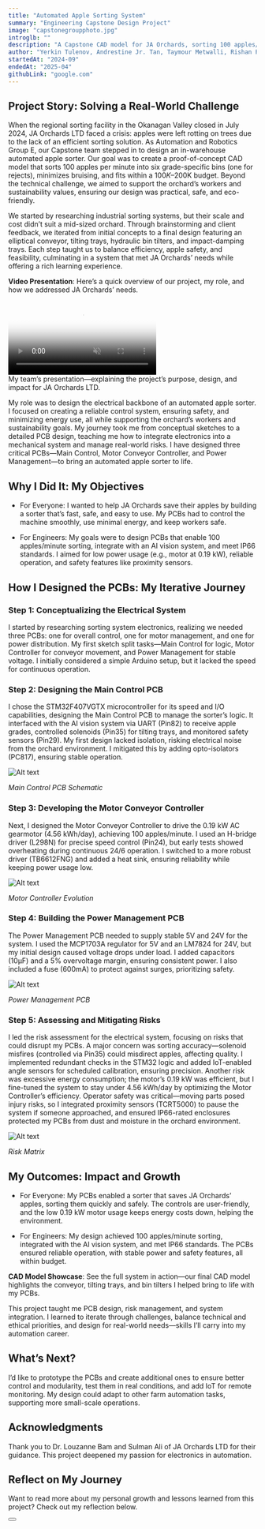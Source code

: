 ```yaml
---
title: "Automated Apple Sorting System"
summary: "Engineering Capstone Design Project"
image: "capstonegroupphoto.jpg"
introglb: ""
description: "A Capstone CAD model for JA Orchards, sorting 100 apples/min into seven bins with minimal bruising. Features a conveyor with tilting trays, solenoid actuators, damping trays, hydraulic bin tilters, and stainless steel housing. Fits 10–15m, $100k–$200k budget, using off-the-shelf parts. Meets food safety standards; prototype testing pending."
author: "Yerkin Tulenov, Andrestine Jr. Tan, Taymour Metwalli, Rishan Pfaender, Ethan Walters and Omar Noury | Faculty Advisor: Dr. Louzanne Bam | Prepared for: Sulman Ali of JA. Orchards LTD"
startedAt: "2024-09"
endedAt: "2025-04"
githubLink: "google.com"
---
```


## Project Story: Solving a Real-World Challenge

When the regional sorting facility in the Okanagan Valley closed in July 2024, JA Orchards LTD faced a crisis: apples were left rotting on trees due to the lack of an efficient sorting solution. As Automation and Robotics Group E, our Capstone team stepped in to design an in-warehouse automated apple sorter. Our goal was to create a proof-of-concept CAD model that sorts 100 apples per minute into six grade-specific bins (one for rejects), minimizes bruising, and fits within a $100K–$200K budget. Beyond the technical challenge, we aimed to support the orchard’s workers and sustainability values, ensuring our design was practical, safe, and eco-friendly.

We started by researching industrial sorting systems, but their scale and cost didn’t suit a mid-sized orchard. Through brainstorming and client feedback, we iterated from initial concepts to a final design featuring an elliptical conveyor, tilting trays, hydraulic bin tilters, and impact-damping trays. Each step taught us to balance efficiency, apple safety, and feasibility, culminating in a system that met JA Orchards’ needs while offering a rich learning experience.

**Video Presentation**: Here’s a quick overview of our project, my role, and how we addressed JA Orchards’ needs.
<div height="100%" width="100%"  style={{ textAlign: "center"}}>
  <video
    controls
    muted
    style={{
      objectFit: "fill",
      height: "100%",
      width: "100%",
      aspectRatio: "1382 / 700",
      borderRadius: "8px",
    }}
    poster="/images/projects/video_presentation_poster.jpg"
  >
    <source src="/images/projects/capstonefootage/Capstone_Project_Video.mp4" type="video/mp4" />
    Your browser does not support the video tag.
  </video>
  <div style={{ fontStyle: "italic", fontSize: "0.9em", color: "#666" }}>
    My team’s presentation—explaining the project’s purpose, design, and impact for JA Orchards LTD.
  </div>
</div>

My role was to design the electrical backbone of an automated apple sorter. I focused on creating a reliable control system, ensuring safety, and minimizing energy use, all while supporting the orchard’s workers and sustainability goals. My journey took me from conceptual sketches to a detailed PCB design, teaching me how to integrate electronics into a mechanical system and manage real-world risks. I have designed three critical PCBs—Main Control, Motor Conveyor Controller, and Power Management—to bring an automated apple sorter to life. 

## Why I Did It: My Objectives

- For Everyone: I wanted to help JA Orchards save their apples by building a sorter that’s fast, safe, and easy to use. My PCBs had to control the machine smoothly, use minimal energy, and keep workers safe.

- For Engineers: My goals were to design PCBs that enable 100 apples/minute sorting, integrate with an AI vision system, and meet IP66 standards. I aimed for low power usage (e.g., motor at 0.19 kW), reliable operation, and safety features like proximity sensors.

## How I Designed the PCBs: My Iterative Journey

### Step 1: Conceptualizing the Electrical System

I started by researching sorting system electronics, realizing we needed three PCBs: one for overall control, one for motor management, and one for power distribution. My first sketch split tasks—Main Control for logic, Motor Controller for conveyor movement, and Power Management for stable voltage. I initially considered a simple Arduino setup, but it lacked the speed for continuous operation.

### Step 2: Designing the Main Control PCB

I chose the STM32F407VGTX microcontroller for its speed and I/O capabilities, designing the Main Control PCB to manage the sorter’s logic. It interfaced with the AI vision system via UART (Pin82) to receive apple grades, controlled solenoids (Pin35) for tilting trays, and monitored safety sensors (Pin29). My first design lacked isolation, risking electrical noise from the orchard environment. I mitigated this by adding opto-isolators (PC817), ensuring stable operation.

![Alt text](/images/projects/controlpanel.png "Main Control PCB Schematic")
<div style={{ textAlign: "center" }}>
  <em>Main Control PCB Schematic</em>
</div>

### Step 3: Developing the Motor Conveyor Controller

Next, I designed the Motor Conveyor Controller to drive the 0.19 kW AC gearmotor (4.56 kWh/day), achieving 100 apples/minute. I used an H-bridge driver (L298N) for precise speed control (Pin24), but early tests showed overheating during continuous 24/6 operation. I switched to a more robust driver (TB6612FNG) and added a heat sink, ensuring reliability while keeping power usage low.

![Alt text](/images/projects/motorconveyor.png "Motor Controller Evolution")
<div style={{ textAlign: "center" }}>
  <em>Motor Controller Evolution</em>
</div>

### Step 4: Building the Power Management PCB

The Power Management PCB needed to supply stable 5V and 24V for the system. I used the MCP1703A regulator for 5V and an LM7824 for 24V, but my initial design caused voltage drops under load. I added capacitors (10µF) and a 5% overvoltage margin, ensuring consistent power. I also included a fuse (600mA) to protect against surges, prioritizing safety.

![Alt text](/images/projects/powermanagement.png "Power Management PCB")
<div style={{ textAlign: "center" }}>
  <em>Power Management PCB</em>
</div>

### Step 5: Assessing and Mitigating Risks

I led the risk assessment for the electrical system, focusing on risks that could disrupt my PCBs. A major concern was sorting accuracy—solenoid misfires (controlled via Pin35) could misdirect apples, affecting quality. I implemented redundant checks in the STM32 logic and added IoT-enabled angle sensors for scheduled calibration, ensuring precision. Another risk was excessive energy consumption; the motor’s 0.19 kW was efficient, but I fine-tuned the system to stay under 4.56 kWh/day by optimizing the Motor Controller’s efficiency. Operator safety was critical—moving parts posed injury risks, so I integrated proximity sensors (TCRT5000) to pause the system if someone approached, and ensured IP66-rated enclosures protected my PCBs from dust and moisture in the orchard environment.

![Alt text](/images/projects/riskmatrix.png "Risk Matrix")
<div style={{ textAlign: "center" }}>
  <em>Risk Matrix</em>
</div>

## My Outcomes: Impact and Growth

- For Everyone: My PCBs enabled a sorter that saves JA Orchards’ apples, sorting them quickly and safely. The controls are user-friendly, and the low 0.19 kW motor usage keeps energy costs down, helping the environment.

- For Engineers: My design achieved 100 apples/minute sorting, integrated with the AI vision system, and met IP66 standards. The PCBs ensured reliable operation, with stable power and safety features, all within budget.

**CAD Model Showcase**: See the full system in action—our final CAD model highlights the conveyor, tilting trays, and bin tilters I helped bring to life with my PCBs.  

<FastVideo
  src="/images/projects/capstonefootage/Capstone_Video_1.mp4"
  poster="/images/projects/cad_model_poster.jpg"
/>

This project taught me PCB design, risk management, and system integration. I learned to iterate through challenges, balance technical and ethical priorities, and design for real-world needs—skills I’ll carry into my automation career.

## What’s Next?

I’d like to prototype the PCBs and create additional ones to ensure better control and modularity, test them in real conditions, and add IoT for remote monitoring. My design could adapt to other farm automation tasks, supporting more small-scale operations.

## Acknowledgments

Thank you to Dr. Louzanne Bam and Sulman Ali of JA Orchards LTD for their guidance. This project deepened my passion for electronics in automation.

## Reflect on My Journey

Want to read more about my personal growth and lessons learned from this project? Check out my reflection below.


<Button text="Read My Reflection" href="/posts/capstone" />